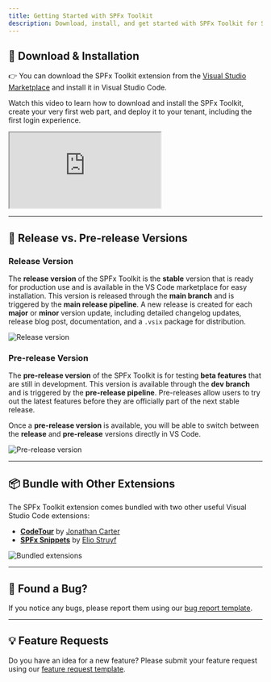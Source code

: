 ```yaml
---
title: Getting Started with SPFx Toolkit
description: Download, install, and get started with SPFx Toolkit for SharePoint Framework development.
---
```


## 🎁 Download & Installation

👉 You can download the SPFx Toolkit extension from the [Visual Studio Marketplace](https://marketplace.visualstudio.com/items?itemName=m365pnp.viva-connections-toolkit) and install it in Visual Studio Code.

Watch this video to learn how to download and install the SPFx Toolkit, create your very first web part, and deploy it to your tenant, including the first login experience.

<iframe src="https://www.youtube.com/embed/cnSJ7xF9dzE?si=mCF7X2QTThMDgTts&amp;start=317" title="Getting Started with SharePoint Framework with SPFx Toolkit" allowfullscreen> </iframe>

---

## 🔖 Release vs. Pre-release Versions

### Release Version

The **release version** of the SPFx Toolkit is the **stable** version that is ready for production use and is available in the VS Code marketplace for easy installation. This version is released through the **main branch** and is triggered by the **main release pipeline**. A new release is created for each **major** or **minor** version update, including detailed changelog updates, release blog post, documentation, and a `.vsix` package for distribution.

![Release version](../../../../assets/images/release-version.png)

### Pre-release Version

The **pre-release version** of the SPFx Toolkit is for testing **beta features** that are still in development. This version is available through the **dev branch** and is triggered by the **pre-release pipeline**. Pre-releases allow users to try out the latest features before they are officially part of the next stable release.

Once a **pre-release version** is available, you will be able to switch between the **release** and **pre-release** versions directly in VS Code. 

![Pre-release version](../../../../assets/images/pre-release-version.png)

---

## 📦 Bundle with Other Extensions

The SPFx Toolkit extension comes bundled with two other useful Visual Studio Code extensions:

- **[CodeTour](https://marketplace.visualstudio.com/items?itemName=vsls-contrib.codetour)** by [Jonathan Carter](https://marketplace.visualstudio.com/publishers/vsls-contrib)
- **[SPFx Snippets](https://marketplace.visualstudio.com/items?itemName=eliostruyf.spfx-snippets)** by [Elio Struyf](https://marketplace.visualstudio.com/publishers/eliostruyf)

![Bundled extensions](../../../../assets/images/release-bundle.png)

---

## 🐞 Found a Bug?

If you notice any bugs, please report them using our [bug report template](https://github.com/pnp/vscode-viva/issues/new?template=bug-report.yml).

---

## 💡 Feature Requests

Do you have an idea for a new feature? Please submit your feature request using our [feature request template](https://github.com/pnp/vscode-viva/issues/new?template=feature-request.yml).
